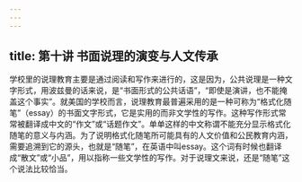```yaml
---
---
---
```

title: 第十讲 书面说理的演变与人文传承
---





学校里的说理教育主要是通过阅读和写作来进行的，这是因为，公共说理是一种文字形式，用波兹曼的话来说，是“书面形式的公共话语”，“即使是演讲，也不能掩盖这个事实”。就美国的学校而言，说理教育最普遍采用的是一种可称为“格式化随笔”（essay）的书面文字形式，它是实用的而非文学性的写作。这种写作形式常常被翻译成中文的“作文”或“话题作文”。单单这样的中文称谓不能充分显示格式化随笔的意义与内涵。为了说明格式化随笔所可能具有的人文价值和公民教育内涵，需要追溯到它的源头，也就是“随笔”，在英语中叫essay。这个词有时候也翻译成“散文”或“小品”，用以指称一些文学性的写作。对于说理文来说，还是“随笔”这个说法比较恰当。